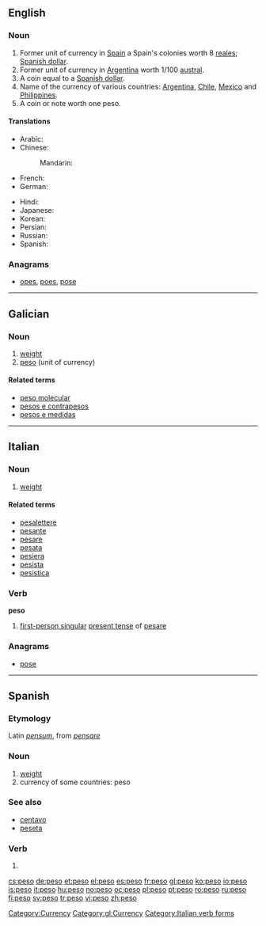 ==English==

===Noun===
{{en-noun}}

# Former unit of currency in [[Spain]] a Spain's colonies worth 8 [[real|reales]]; [[Spanish dollar]].
# Former unit of currency in [[Argentina]] worth 1/100 [[austral]].
# A coin equal to a [[Spanish dollar]].
# Name of the currency of various countries: [[Argentina]], [[Chile]], [[Mexico]] and [[Philippines]].
# A coin or note worth one peso.

====Translations====
{{trans-top|currency}}
* Arabic: {{t|ar|بيزو|m|tr=biizu|sc=Arab}}
* Chinese:
*: Mandarin: {{t|zh|比索|tr=bǐsuǒ|sc=Hani}}
* French: {{t|fr|peso|m}}
* German: {{t|de|Peso|m}}
{{trans-mid}}
* Hindi: {{t|hi|पेसो|tr=peso|sc=Deva}}
* Japanese: {{t|ja|ペソ|tr=peso|sc=Jpan}}
* Korean: {{t|ko|페소|tr=peso|sc=Kore}}
* Persian: {{t|fa|پزو|sc=fa-Arab}}
* Russian: {{t|ru|песо|n|tr=péso|sc=Cyrl}}
* Spanish: {{t|es|peso|m}}
{{trans-bottom}}

===Anagrams===
* {{alphagram|eops}} [[opes#English|opes]], [[poes#English|poes]], [[pose#English|pose]]
[[Category:Currency]]
----
==Galician==

===Noun===
{{gl-noun|m}}

# [[weight]]
# [[#English|peso]] (unit of currency)

====Related terms====
* [[peso molecular]]
* [[pesos e contrapesos]]
* [[pesos e medidas]]

[[Category:gl:Currency]]

----

==Italian==

===Noun===
{{it-noun|pes|m|o|i}}

# [[weight]]

====Related terms====
* [[pesalettere]]
* [[pesante]]
* [[pesare]]
* [[pesata]]
* [[pesiera]]
* [[pesista]]
* [[pesistica]]

===Verb===
'''peso'''

# [[first-person singular]] [[present tense]] of [[pesare]]

===Anagrams===
* {{alphagram|eops}} [[pose#Italian|pose]]
[[Category:Italian verb forms]]

----

==Spanish==

===Etymology===
Latin ''[[pensum]]'', from ''[[pensare]]''

===Noun===
{{es-noun-m}}

# [[weight]]
# currency of some countries: peso

===See also===
* [[centavo]] {{m}}
* [[peseta]] {{f}}

===Verb===
{{es-verb-form|pesar}}
 
# {{es-verb form of|ending=ar|mood=indicative|tense=present|pers=1|number=singular|[[pesar]]}}

[[cs:peso]]
[[de:peso]]
[[et:peso]]
[[el:peso]]
[[es:peso]]
[[fr:peso]]
[[gl:peso]]
[[ko:peso]]
[[io:peso]]
[[is:peso]]
[[it:peso]]
[[hu:peso]]
[[no:peso]]
[[oc:peso]]
[[pl:peso]]
[[pt:peso]]
[[ro:peso]]
[[ru:peso]]
[[fi:peso]]
[[sv:peso]]
[[tr:peso]]
[[vi:peso]]
[[zh:peso]]